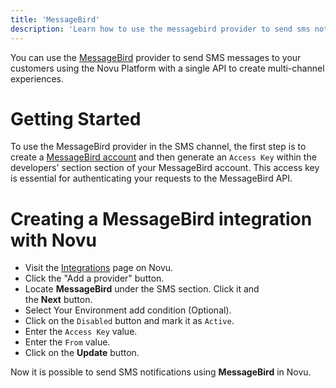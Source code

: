 ```yaml
---
title: 'MessageBird'
description: 'Learn how to use the messagebird provider to send sms notifications using Novu'
---
```


You can use the [MessageBird](https://www.messagebird.com) provider to send SMS messages to your customers using the Novu Platform with a single API to create multi-channel experiences.

# Getting Started

To use the MessageBird provider in the SMS channel, the first step is to create a [MessageBird account](https://www.messagebird.com/en/sign-up) and then generate an `Access Key` within the developers' section section of your MessageBird account. This access key is essential for authenticating your requests to the MessageBird API.

# Creating a MessageBird integration with Novu

- Visit the [Integrations](https://dashboard-v2.novu.co/integrations?utm_campaign=docs-sms-messagebird) page on Novu.
- Click the "Add a provider" button.
- Locate **MessageBird** under the SMS section. Click it and the **Next** button.
- Select Your Environment add condition (Optional).
- Click on the `Disabled` button and mark it as `Active`.
- Enter the `Access Key` value.
- Enter the `From` value.
- Click on the **Update** button.

Now it is possible to send SMS notifications using **MessageBird** in Novu.
